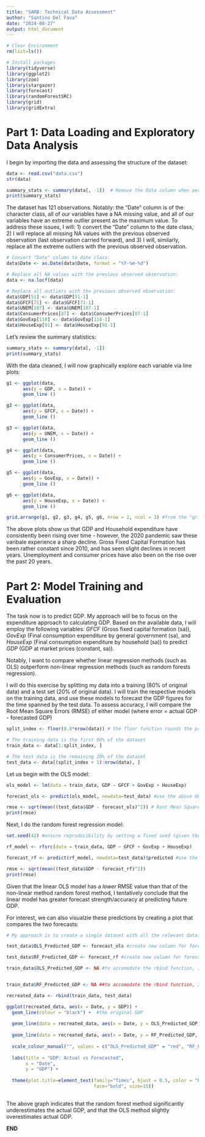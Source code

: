 ---
title: "SARB: Technical Data Assessment"
author: "Santino Del Fava"
date: "2024-08-27"
output: html_document
---

```{r, message=FALSE, warning=FALSE}

# Clear Environment
rm(list=ls())

# Install packages
library(tidyverse)
library(ggplot2)
library(zoo)
library(stargazer)
library(forecast)
library(randomForestSRC)
library(grid)
library(gridExtra)

```

# Part 1: Data Loading and Exploratory Data Analysis

I begin by importing the data and assessing the structure of the dataset:

```{r}

data <- read.csv("data.csv")
str(data)

```

```{r}

summary_stats <- summary(data[, -1])  # Remove the Data column when performing summary statistics
print(summary_stats)

```

The dataset has 121 observations. Notably: the "Date" column is of the character class, all of our variables have a NA missing value, and all of our variables have an extreme outlier present as the maximum value. To address these issues, I will: 1) convert the "Date" column to the date class, 2) I will replace all missing NA values with the previous observed observation (last observation carried forward), and 3) I will, similarly, replace all the extreme outliers with the previous observed observation. 

```{r}

# Convert "Date" column to date class:
data$Date <- as.Date(data$Date, format = "%Y-%m-%d")

# Replace all NA values with the previous observed observation:
data <- na.locf(data)

# Replace all outliers with the previous observed observation:
data$GDP[51] <- data$GDP[51-1]
data$GFCF[71] <- data$GFCF[71-1]
data$UNEM[107] <- data$UNEM[107-1]
data$ConsumerPrices[87] <- data$ConsumerPrices[87-1]
data$GovExp[118] <- data$GovExp[118-1]
data$HouseExp[91] <- data$HouseExp[91-1]

```

Let's review the summary statistics:

```{r}

summary_stats <- summary(data[, -1])
print(summary_stats)

```

With the data cleaned, I will now graphically explore each variable via line plots:

```{r}

g1 <- ggplot(data,
      aes(y = GDP, x = Date)) + 
      geom_line ()

g2 <- ggplot(data,
      aes(y = GFCF, x = Date)) + 
      geom_line ()

g3 <- ggplot(data,
      aes(y = UNEM, x = Date)) + 
      geom_line ()

g4 <- ggplot(data,
      aes(y = ConsumerPrices, x = Date)) + 
      geom_line ()

g5 <- ggplot(data,
      aes(y = GovExp, x = Date)) + 
      geom_line ()

g6 <- ggplot(data,
      aes(y = HouseExp, x = Date)) + 
      geom_line ()

grid.arrange(g1, g2, g3, g4, g5, g6, nrow = 2, ncol = 3) #from the "grid" package, this function places all 6 line graphs in a single plot space

```

The above plots show us that GDP and Household expenditure have consistently been rising over time - however, the 2020 pandemic saw these varibale experience a sharp decline. Gross Fixed Capital Formation has been rather constant since 2010, and has seen slight declines in recent years. Unemployment and consumer prices have also been on the rise over the past 20 years.    

# Part 2: Model Training and Evaluation

The task now is to predict GDP. My approach will be to focus on the expenditure approach to calculating GDP. Based on the available data, I will employ the following variables: *GFCF* (Gross fixed capital formation (sa)), *GovExp* (Final consumption expenditure by general government (sa), and *HouseExp* (Final consumption expenditure by household (sa)) to predict *GDP* (GDP at market prices (constant, sa)). 

Notably, I want to compare whether linear regression methods (such as OLS) outperform non-linear regression methods (such as random forests regression). 

I will do this exercise by splitting my data into a training (80% of original data) and a test set (20% of original data). I will train the respective models on the training data, and use these models to forecast the GDP figures for the time spanned by the test data. To assess accuracy, I will compare the Root Mean Square Errors (RMSE) of either model (where error = actual GDP - forecasted GDP)

```{r}

split_index <- floor(0.8*nrow(data)) # the floor function rounds the proceeding figure down the the nearest whole number. "Split index" calculates the row number that contains 80% of the data within the dataset

# The training data is the first 80% of the dataset
train_data <- data[1:split_index, ]

# The test data is the remaining 20% of the dataset
test_data <- data[(split_index + 1):nrow(data), ]

```

Let us begin with the OLS model:

```{r, warning=FALSE}

ols_model <- lm(data = train_data, GDP ~ GFCF + GovExp + HouseExp)

```

```{r}

forecast_ols <- predict(ols_model, newdata=test_data) #use the above OLS model to predict/forecast GDP given the test data as the new/unseen input data

rmse <- sqrt(mean((test_data$GDP - forecast_ols)^2)) # Root Mean Square Error calculation
print(rmse)

```

Next, I do the random forest regression model:

```{r, warning=FALSE}

set.seed(42) #ensure reproducibility by setting a fixed seed (given the random sampling aspect of this method)

rf_model <- rfsrc(data = train_data, GDP ~ GFCF + GovExp + HouseExp)

```

```{r}

forecast_rf <- predict(rf_model, newdata=test_data)$predicted #use the above Random Forest model to predict/forecast GDP given the test data as the new/unseen input data

rmse <- sqrt(mean((test_data$GDP - forecast_rf)^2))
print(rmse)

```
Given that the linear OLS model has a _lower_ RMSE value than that of the non-linear method random forest method, I tentatively conclude that the linear model has greater forecast strength/accuracy at predicting future GDP. 

For interest, we can also visualzie these predictions by creating a plot that compares the two forecasts:

```{r}

# My approach is to create a single dataset with all the relevant data: 

test_data$OLS_Predicted_GDP <- forecast_ols #create new column for forecasted GDP values from the OLS model in the TEST dataframe

test_data$RF_Predicted_GDP <- forecast_rf #create new column for forecasted GDP values from the Random Forests model in the TEST dataframe

train_data$OLS_Predicted_GDP <- NA #to accomodate the rbind function, I create new column for forecasted GDP values from the OLS model in the TRAIN dataframe


train_data$RF_Predicted_GDP <- NA ##to accomodate the rbind function, I create new column for forecasted GDP values from the random forests model in the TRAIN dataframe

recreated_data <- rbind(train_data, test_data)

```

```{r, warning=FALSE}

ggplot(recreated_data, aes(x = Date, y = GDP)) +
  geom_line(colour = "black") +  #the original GDP
  
  geom_line(data = recreated_data, aes(x = Date, y = OLS_Predicted_GDP, colour = "OLS_Predicted_GDP")) + # the OLS model predicted GDP
  
  geom_line(data = recreated_data, aes(x = Date, y = RF_Predicted_GDP, color = "RF_Predicted_GDP")) + #the Random Forest predicted GDP
  
  scale_colour_manual("", values = c("OLS_Predicted_GDP" = "red", "RF_Predicted_GDP" = "blue")) + #create a legend to indicate the different lines/forecasting models
  
  labs(title = "GDP: Actual vs Forecasted",
       x = "Date",
       y = "GDP") +
  
  theme(plot.title=element_text(family="Times", hjust = 0.5, color = "black",
                                face="bold", size=15))
  
```

The above graph indicates that the random forest method significantly underestimates the actual GDP, and that the OLS method slightly overestimates actual GDP. 

**END**
  
